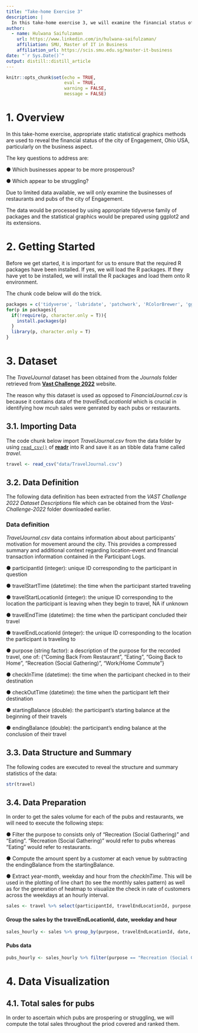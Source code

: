 ```yaml
---
title: "Take-home Exercise 3"
description: |
  In this take-home exercise 3, we will examine the financial status of the city of Engagement, Ohio USA using tidyverse, ggoplot2 and its extension.
author:
  - name: Hulwana Saifulzaman 
    url: https://www.linkedin.com/in/hulwana-saifulzaman/
    affiliation: SMU, Master of IT in Business
    affiliation_url: https://scis.smu.edu.sg/master-it-business
date: "`r Sys.Date()`"
output: distill::distill_article
---
```


```r
knitr::opts_chunk$set(echo = TRUE,
                      eval = TRUE,
                      warning = FALSE,
                      message = FALSE)
```

# 1. Overview

In this take-home exercise, appropriate static statistical graphics methods are used to reveal the financial status of the city of Engagement, Ohio USA, particularly on the business aspect. 

The key questions to address are:

● Which businesses appear to be more prosperous?

● Which appear to be struggling?

Due to limited data available, we will only examine the businesses of restaurants and pubs of the city of Engagement.

The data would be processed by using appropriate tidyverse family of packages and the statistical graphics would be prepared using ggplot2 and its extensions.


# 2. Getting Started
Before we get started, it is important for us to ensure that the required R packages have been installed. If yes, we will load the R packages. If they have yet to be installed, we will install the R packages and load them onto R environment.

The chunk code below will do the trick.

```r
packages = c('tidyverse', 'lubridate', 'patchwork', 'RColorBrewer', 'ggthemes')
for(p in packages){
  if(!require(p, character.only = T)){
    install.packages(p)
  }
  library(p, character.only = T)
}
```

# 3. Dataset

The *TravelJournal* dataset has been obtained from the *Journals* folder retrieved from [**Vast Challenge 2022**](https://vast-challenge.github.io/2022/) website.

The reason why this dataset is used as opposed to *FinancialJournal.csv* is because it contains data of the *travelEndLocationId* which is crucial in identifying how mcuh sales were genrated by each pubs or restaurants.

## 3.1. Importing Data

The code chunk below import *TravelJournal.csv* from the data folder by using [`read_csv()`](https://readr.tidyverse.org/reference/read_delim.html) of [**readr**](https://readr.tidyverse.org/) into R and save it as an tibble data frame called *travel*.

```r
travel <- read_csv("data/TravelJournal.csv")
```

## 3.2. Data Definition

The following data definition has been extracted from the *VAST Challenge 2022 Dataset Descriptions* file which can be obtained from the *Vast-Challenge-2022* folder downloaded earlier.

### Data definition

*TravelJournal.csv* data contains information about about participants’ motivation for movement around the city. This provides a compressed summary and additional context regarding location-event and financial transaction information contained in the Participant Logs.

● participantId (integer): unique ID corresponding to the participant in question

● travelStartTime (datetime): the time when the participant started traveling

● travelStartLocationId (integer): the unique ID corresponding to the location
the participant is leaving when they begin to travel, NA if unknown

● travelEndTime (datetime): the time when the participant concluded their travel

● travelEndLocationId (integer): the unique ID corresponding to the location the
participant is traveling to

● purpose (string factor): a description of the purpose for the recorded travel, one of:
{“Coming Back From Restaurant”, “Eating”, “Going Back to Home”, “Recreation (Social
Gathering)”, “Work/Home Commute”}

● checkInTime (datetime): the time when the participant checked in to their
destination

● checkOutTime (datetime): the time when the participant left their destination

● startingBalance (double): the participant’s starting balance at the beginning
of their travels

● endingBalance (double): the participant’s ending balance at the conclusion of
their travel

## 3.3. Data Structure and Summary

The following codes are executed to reveal the structure and summary statistics of the data:

```r
str(travel)
```

## 3.4. Data Preparation

In order to get the sales volume for each of the pubs and restaurants, we will need to execute the following steps:

● Filter the purpose to consists only of "Recreation (Social Gathering)" and "Eating".
"Recreation (Social Gathering)" would refer to pubs whereas "Eating" would refer to restaurants.

● Compute the amount spent by a customer at each venue by subtracting the endingBalance from the startingBalance.

● Extract year-month, weekday and hour from the *checkInTime*. This will be used in the plotting of line chart (to see the monthly sales pattern) as well as for the generation of heatmap to visualize the check in rate of customers across the weekdays at an hourly interval.

```r
sales <- travel %>% select(participantId, travelEndLocationId, purpose, checkInTime, startingBalance, endingBalance) %>% filter(purpose == "Eating" | purpose == "Recreation (Social Gathering)") %>%  mutate(spend = startingBalance - endingBalance) %>% mutate(date = format(as.Date(checkInTime), "%Y-%m")) %>% mutate(wkday = wday(checkInTime, label = TRUE)) %>% mutate(hr = hour(checkInTime)) 
```

#### Group the sales by the travelEndLocationId, date, weekday and hour

```r
sales_hourly <- sales %>% group_by(purpose, travelEndLocationId, date, wkday, hr) %>% summarise(total = sum(spend))
```

#### Pubs data
```r
pubs_hourly <- sales_hourly %>% filter(purpose == "Recreation (Social Gathering)")  
```

# 4. Data Visualization

## 4.1. Total sales for pubs

In order to ascertain which pubs are prospering or struggling, we will compute the total sales throughout the priod covered and ranked them. 










